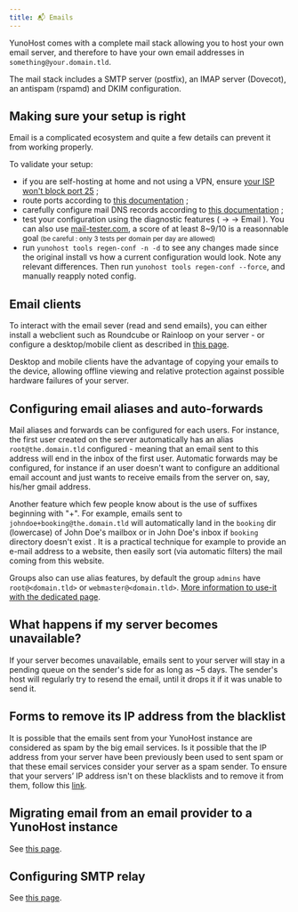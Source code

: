 ```yaml
---
title: 📬 Emails
---
```



YunoHost comes with a complete mail stack allowing you to host your own email server, and therefore to have your own email addresses in `something@your.domain.tld`.

The mail stack includes a SMTP server (postfix), an IMAP server (Dovecot), an antispam (rspamd) and DKIM configuration.

## Making sure your setup is right

Email is a complicated ecosystem and quite a few details can prevent it from working properly.

To validate your setup:

- if you are self-hosting at home and not using a VPN, ensure [your ISP won't block port 25](/admin/get_started/providers/isp/) ;
- route ports according to [this documentation](/admin/get_started/post_install/port_forwarding) ;
- carefully configure mail DNS records according to [this documentation](/admin/get_started/post_install/dns_config) ;
- test your configuration using the diagnostic features (<HighlightWebAdmin/> → <HighlightDiagnosis/> → <Highlight no_break={true} color='grey'><FAIcon icon="fa-envelope"/> Email</Highlight> ). You can also use [mail-tester.com](https://mail-tester.com), a score of at least 8~9/10 is a reasonnable goal <small>(be careful : only 3 tests per domain per day are allowed)</small>
- run `yunohost tools regen-conf -n -d` to see any changes made since the original install vs how a current configuration would look. Note any relevant differences. Then run `yunohost tools regen-conf --force`, and manually reapply noted config.

## Email clients

To interact with the email sever (read and send emails), you can either install a webclient such as Roundcube or Rainloop on your server - or configure a desktop/mobile client as described in [this page](/admin/email/clients).

Desktop and mobile clients have the advantage of copying your emails to the device, allowing offline viewing and relative protection against possible hardware failures of your server.

## Configuring email aliases and auto-forwards

Mail aliases and forwards can be configured for each users. For instance, the first user created on the server automatically has an alias `root@the.domain.tld` configured - meaning that an email sent to this address will end in the inbox of the first user. Automatic forwards may be configured, for instance if an user doesn't want to configure an additional email account and just wants to receive emails from the server on, say, his/her gmail address.

Another feature which few people know about is the use of suffixes beginning with "+". For example, emails sent to `johndoe+booking@the.domain.tld` will automatically land in the `booking` dir (lowercase) of John Doe's mailbox or in John Doe's inbox if `booking` directory doesn't exist . It is a practical technique for example to provide an e-mail address to a website, then easily sort (via automatic filters) the mail coming from this website.

Groups also can use alias features, by default the group `admins` have `root@<domain.tld>` or `webmaster@<domain.tld>`. [More information to use-it with the dedicated page](/admin/users/groups_and_permissions#config-alias-group).

## What happens if my server becomes unavailable?

If your server becomes unavailable, emails sent to your server will stay in a pending queue on the sender's side for as long as ~5 days. The sender's host will regularly try to resend the email, until it drops it if it was unable to send it.

## Forms to remove its IP address from the blacklist

It is possible that the emails sent from your YunoHost instance are considered as spam by the big email services.
Is it possible that the IP address from your server have been previously been used to sent spam or that these email services consider your server as a spam sender.
To ensure that your servers’ IP address isn't on these blacklists and to remove it from them, follow this [link](/admin/troubleshooting/blacklist_forms).

## Migrating email from an email provider to a YunoHost instance

See [this page](/admin/email/migration).

## Configuring SMTP relay

See [this page](/admin/tutorials/email_configure_relay).
